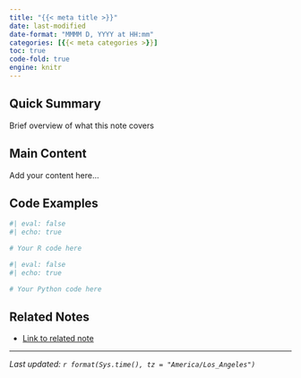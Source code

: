 ```yaml
---
title: "{{< meta title >}}"
date: last-modified
date-format: "MMMM D, YYYY at HH:mm"
categories: [{{< meta categories >}}]
toc: true
code-fold: true
engine: knitr
---
```


::: {.callout-tip}
## Quick Summary
Brief overview of what this note covers
:::

## Main Content

Add your content here...

## Code Examples

```r
#| eval: false
#| echo: true

# Your R code here
```

```python
#| eval: false
#| echo: true

# Your Python code here
```

## Related Notes
- [Link to related note](../path/to/note.qmd)

---
*Last updated: `r format(Sys.time(), tz = "America/Los_Angeles")`*